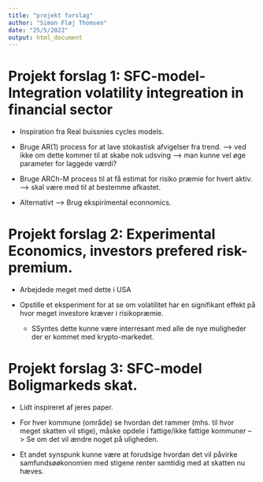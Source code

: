 ```yaml
---
title: "projekt forslag"
author: "Simon Fløj Thomsen"
date: "25/5/2022"
output: html_document
---
```



# Projekt forslag 1: SFC-model-Integration volatility integreation in financial sector 

- Inspiration fra Real buissnies cycles models. 

- Bruge AR(1) process for at lave stokastisk afvigelser fra trend. --> ved ikke om dette kommer til at skabe nok udsving --> man kunne vel øge parameter for laggede værdi?

- Bruge ARCh-M process til at få estimat for risiko præmie for hvert aktiv. --> skal være med til at bestemme afkastet. 

- Alternativt --> Brug ekspirimental econnomics. 


# Projekt forslag 2: Experimental Economics, investors prefered risk-premium. 

- Arbejdede meget med dette i USA

- Opstille et eksperiment for at se om volatilitet har en signifikant effekt på hvor meget investore kræver i risikopræmie. 
  - SSyntes dette kunne være interresant med alle de nye muligheder der er kommet med krypto-markedet.  


# Projekt forslag 3: SFC-model Boligmarkeds skat.

- Lidt inspireret af jeres paper. 

- For hver kommune (område) se hvordan det rammer (mhs. til hvor meget skatten vil stige), måske opdele i fattige/ikke fattige kommuner --> Se om det vil ændre noget på uligheden. 

- Et andet synspunk kunne være at forudsige hvordan det vil påvirke samfundsøøkonomien med stigene renter samtidig med at skatten nu hæves. 